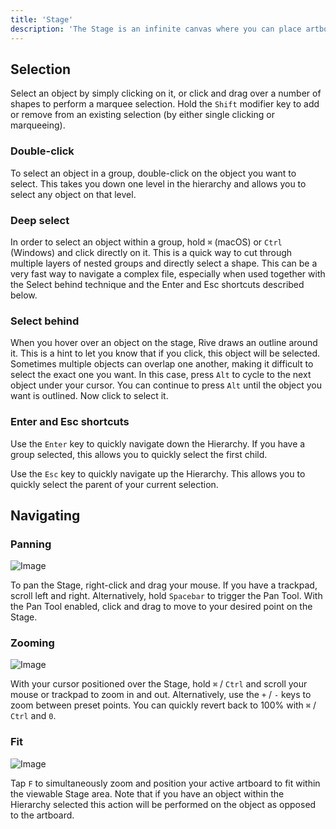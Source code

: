 ```yaml
---
title: 'Stage'
description: 'The Stage is an infinite canvas where you can place artboards containing all your graphics.'
---
```



<YouTube id="IgaysOQ0KFo" />

## Selection

Select an object by simply clicking on it, or click and drag over a number of shapes to perform a marquee selection. Hold the `Shift` modifier key to add or remove from an existing selection (by either single clicking or marqueeing).

### Double-click

To select an object in a group, double-click on the object you want to select. This takes you down one level in the hierarchy and allows you to select any object on that level.

### Deep select

In order to select an object within a group, hold `⌘` (macOS) or `Ctrl` (Windows) and click directly on it. This is a quick way to cut through multiple layers of nested groups and directly select a shape. This can be a very fast way to navigate a complex file, especially when used together with the Select behind technique and the Enter and Esc shortcuts described below.

### Select behind

When you hover over an object on the stage, Rive draws an outline around it. This is a hint to let you know that if you click, this object will be selected. Sometimes multiple objects can overlap one another, making it difficult to select the exact one you want. In this case, press `Alt` to cycle to the next object under your cursor. You can continue to press `Alt` until the object you want is outlined. Now click to select it.

### Enter and Esc shortcuts

Use the `Enter` key to quickly navigate down the Hierarchy. If you have a group selected, this allows you to quickly select the first child.

Use the `Esc` key to quickly navigate up the Hierarchy. This allows you to quickly select the parent of your current selection.

## Navigating

<YouTube id="osp_et6q7o8" />

### Panning

![Image](https://ucarecdn.com/e1605c44-d098-4a7e-940d-a4278ef53be8/)

To pan the Stage, right-click and drag your mouse. If you have a trackpad, scroll left and right. Alternatively, hold `Spacebar` to trigger the Pan Tool. With the Pan Tool enabled, click and drag to move to your desired point on the Stage.

### Zooming

![Image](https://ucarecdn.com/c9384609-023a-42a0-bab3-5ff6043598b2/)

With your cursor positioned over the Stage, hold `⌘` / `Ctrl` and scroll your mouse or trackpad to zoom in and out. Alternatively, use the `+` / `-` keys to zoom between preset points. You can quickly revert back to 100% with `⌘` / `Ctrl` and `0`.

### Fit

![Image](https://ucarecdn.com/7b03a9e1-2577-46a8-9cc8-7c6661f91a8e/)

Tap `F` to simultaneously zoom and position your active artboard to fit within the viewable Stage area. Note that if you have an object within the Hierarchy selected this action will be performed on the object as opposed to the artboard.
